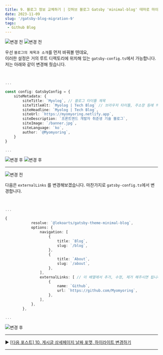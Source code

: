 ```yaml
---
title: 9. 블로그 정보 교체하기 | 깃허브 블로그 Gatsby 'minimal-blog' 테마로 마이그레이션 하기
date: 2023-11-09
slug: '/gatsby-blog-migration-9'
tags:
 - Github Blog
---
```


![변경 전](./title_bf.png)
![변경 전](./head_bf.png)

우선 `블로그의 제목과 소개`를 먼저 바꿔볼 텐데요,  
이러한 설정은 거의 루트 디렉토리에 위치해 있는 `gatsby-config.ts`에서 가능합니다.  
저는 아래와 같이 변경해 줬습니다.

<br />

```ts title="gatsby-config.ts"
...

const config: GatsbyConfig = {
	siteMetadata: {
		siteTitle: `Myolog`, // 블로그 타이틀 제목
		siteTitleAlt: `Myolog | Tech Blog` // 브라우저 타이틀, 주소창 등에 띄워질 Head (Seo),
		siteHeadline: `Myolog | Tech Blog`,
		siteUrl: `https://myomyoring.netlify.app`,
		siteDescription: `프론트엔드 개발자 취준생 기술 블로그`,
		siteImage: `/banner.jpg`,
		siteLanguage: `ko`,
		author: `@Myomyoring`,
	}
}

...

```

![변경 후](./title_at.png)
![변경 후](./head_at.png)

---

![변경 전](./externalLink_bf.png)

다음은 `externalLinks` 를 변경해보겠습니다. 마찬가지로 `gatsby-config.ts`에서 변경합니다.

<br />

```ts title="gatsby-config.ts" highlight=16-20
...

{
			resolve: `@lekoarts/gatsby-theme-minimal-blog`,
			options: {
				navigation: [
					{
						title: `Blog`,
						slug: `/blog`,
					},
					{
						title: `About`,
						slug: `/about`,
					},
				],
				externalLinks: [ // 이 배열에서 추가, 수정, 제거 해주시면 됩니다
					{
						name: `Github`,
						url: `https://github.com/Myomyoring`,
					},
				],
			},
		},

...

```

![변경 후](./externalLink_at.png)

---

▶️ [[다음 포스트] 10. 게시글 상세페이지 날짜 포맷, 하이라이트 변경하기](/gatsby-blog-migration-10)

---
